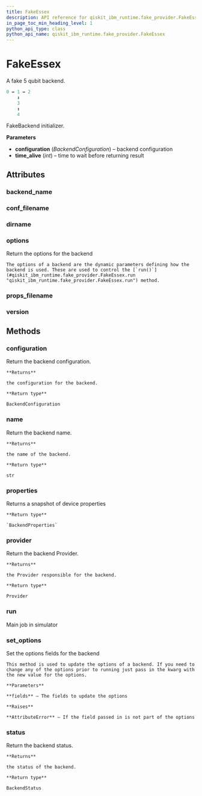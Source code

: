 ```yaml
---
title: FakeEssex
description: API reference for qiskit_ibm_runtime.fake_provider.FakeEssex
in_page_toc_min_heading_level: 1
python_api_type: class
python_api_name: qiskit_ibm_runtime.fake_provider.FakeEssex
---
```


# FakeEssex

<Class id="qiskit_ibm_runtime.fake_provider.FakeEssex" github="https://github.com/Qiskit/qiskit-ibm-runtime/tree/stable/0.23/qiskit_ibm_runtime/fake_provider/backends/essex/fake_essex.py#L39-L54" signature="FakeEssex">
  A fake 5 qubit backend.

  ```python
  0 ↔ 1 ↔ 2
      ↕
      3
      ↕
      4
  ```

  FakeBackend initializer.

  **Parameters**

  *   **configuration** (*BackendConfiguration*) – backend configuration
  *   **time\_alive** (*int*) – time to wait before returning result

  ## Attributes

  ### backend\_name

  <Attribute id="qiskit_ibm_runtime.fake_provider.FakeEssex.backend_name" name="backend_name" attributeValue="= 'fake_essex'" />

  ### conf\_filename

  <Attribute id="qiskit_ibm_runtime.fake_provider.FakeEssex.conf_filename" name="conf_filename" attributeValue="= 'conf_essex.json'" />

  ### dirname

  <Attribute id="qiskit_ibm_runtime.fake_provider.FakeEssex.dirname" name="dirname" attributeValue="= '/home/runner/work/qiskit-ibm-runtime/qiskit-ibm-runtime/qiskit_ibm_runtime/fake_provider/backends/essex'" />

  ### options

  <Attribute id="qiskit_ibm_runtime.fake_provider.FakeEssex.options" name="options">
    Return the options for the backend

    The options of a backend are the dynamic parameters defining how the backend is used. These are used to control the [`run()`](#qiskit_ibm_runtime.fake_provider.FakeEssex.run "qiskit_ibm_runtime.fake_provider.FakeEssex.run") method.
  </Attribute>

  ### props\_filename

  <Attribute id="qiskit_ibm_runtime.fake_provider.FakeEssex.props_filename" name="props_filename" attributeValue="= 'props_essex.json'" />

  ### version

  <Attribute id="qiskit_ibm_runtime.fake_provider.FakeEssex.version" name="version" attributeValue="= 1" />

  ## Methods

  ### configuration

  <Function id="qiskit_ibm_runtime.fake_provider.FakeEssex.configuration" name="configuration" signature="configuration()">
    Return the backend configuration.

    **Returns**

    the configuration for the backend.

    **Return type**

    BackendConfiguration
  </Function>

  ### name

  <Function id="qiskit_ibm_runtime.fake_provider.FakeEssex.name" name="name" signature="name()">
    Return the backend name.

    **Returns**

    the name of the backend.

    **Return type**

    str
  </Function>

  ### properties

  <Function id="qiskit_ibm_runtime.fake_provider.FakeEssex.properties" name="properties" github="https://github.com/Qiskit/qiskit-ibm-runtime/tree/stable/0.23/qiskit_ibm_runtime/fake_provider/fake_qasm_backend.py#L44-L48" signature="properties()">
    Returns a snapshot of device properties

    **Return type**

    `BackendProperties`
  </Function>

  ### provider

  <Function id="qiskit_ibm_runtime.fake_provider.FakeEssex.provider" name="provider" signature="provider()">
    Return the backend Provider.

    **Returns**

    the Provider responsible for the backend.

    **Return type**

    Provider
  </Function>

  ### run

  <Function id="qiskit_ibm_runtime.fake_provider.FakeEssex.run" name="run" github="https://github.com/Qiskit/qiskit-ibm-runtime/tree/stable/0.23/qiskit_ibm_runtime/fake_provider/fake_backend.py#L544-L575" signature="run(run_input, **kwargs)">
    Main job in simulator
  </Function>

  ### set\_options

  <Function id="qiskit_ibm_runtime.fake_provider.FakeEssex.set_options" name="set_options" signature="set_options(**fields)">
    Set the options fields for the backend

    This method is used to update the options of a backend. If you need to change any of the options prior to running just pass in the kwarg with the new value for the options.

    **Parameters**

    **fields** – The fields to update the options

    **Raises**

    **AttributeError** – If the field passed in is not part of the options
  </Function>

  ### status

  <Function id="qiskit_ibm_runtime.fake_provider.FakeEssex.status" name="status" signature="status()">
    Return the backend status.

    **Returns**

    the status of the backend.

    **Return type**

    BackendStatus
  </Function>
</Class>

